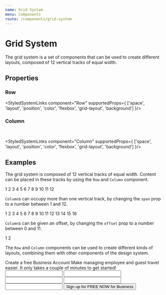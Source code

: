 ```yaml
---
name: Grid System
menu: Components
route: /components/grid-system
---
```



# Grid System

The grid system is a set of components that can be used to create different layouts, composed of 12 vertical tracks of equal width.

## Properties

### Row

<StyledSystemLinks component="Row" supportedProps={ ['space', 'layout', 'position', 'color', 'flexbox', 'grid-layout', 'background'] }/>

### Column

<ColumnPropsTable /><br/>

<StyledSystemLinks component="Column" supportedProps={ ['space', 'layout', 'position', 'color', 'flexbox', 'grid-layout', 'background'] }/>

## Examples

The grid system is composed of 12 vertical tracks of equal width. Content can be placed in these tracks by using the `Row` and `Column` component.

<Playground>
<Row>
  <Column>
    <Box bg="#f1f2f4" textAlign="center">1</Box>
  </Column>
  <Column>
    <Box bg="#f1f2f4" textAlign="center">2</Box>
  </Column>
  <Column>
    <Box bg="#f1f2f4" textAlign="center">3</Box>
  </Column>
  <Column>
    <Box bg="#f1f2f4" textAlign="center">4</Box>
  </Column>
  <Column>
    <Box bg="#f1f2f4" textAlign="center">5</Box>
  </Column>
  <Column>
    <Box bg="#f1f2f4" textAlign="center">6</Box>
  </Column>
  <Column>
    <Box bg="#f1f2f4" textAlign="center">7</Box>
  </Column>
  <Column>
    <Box bg="#f1f2f4" textAlign="center">8</Box>
  </Column>
  <Column>
    <Box bg="#f1f2f4" textAlign="center">9</Box>
  </Column>
  <Column>
    <Box bg="#f1f2f4" textAlign="center">10</Box>
  </Column>
  <Column>
    <Box bg="#f1f2f4" textAlign="center">11</Box>
  </Column>
  <Column>
    <Box bg="#f1f2f4" textAlign="center">12</Box>
  </Column>
</Row>
</Playground>

`Column`s can occupy more than one vertical track, by changing the `span` prop to a number between 1 and 12.

<Playground>
<Row mb={3}>
  <Column span={2}>
    <Box bg="#f1f2f4" textAlign="center">1</Box>
  </Column>
  <Column span={2}>
    <Box bg="#f1f2f4" textAlign="center">2</Box>
  </Column>
  <Column span={2}>
    <Box bg="#f1f2f4" textAlign="center">3</Box>
  </Column>
  <Column span={2}>
    <Box bg="#f1f2f4" textAlign="center">4</Box>
  </Column>
  <Column span={2}>
    <Box bg="#f1f2f4" textAlign="center">5</Box>
  </Column>
  <Column span={2}>
    <Box bg="#f1f2f4" textAlign="center">6</Box>
  </Column>
</Row>
<Row mb={3}>
  <Column span={3}>
    <Box bg="#f1f2f4" textAlign="center">7</Box>
  </Column>
  <Column span={3}>
    <Box bg="#f1f2f4" textAlign="center">8</Box>
  </Column>
  <Column span={3}>
    <Box bg="#f1f2f4" textAlign="center">9</Box>
  </Column>
  <Column span={3}>
    <Box bg="#f1f2f4" textAlign="center">10</Box>
  </Column>
</Row>
<Row mb={3}>
  <Column span={4}>
    <Box bg="#f1f2f4" textAlign="center">11</Box>
  </Column>
  <Column span={4}>
    <Box bg="#f1f2f4" textAlign="center">12</Box>
  </Column>
  <Column span={4}>
    <Box bg="#f1f2f4" textAlign="center">13</Box>
  </Column>
</Row>
<Row mb={3}>
  <Column span={6}>
    <Box bg="#f1f2f4" textAlign="center">14</Box>
  </Column>
  <Column span={6}>
    <Box bg="#f1f2f4" textAlign="center">15</Box>
  </Column>
</Row>
<Row>
  <Column span={12}>
    <Box bg="#f1f2f4" textAlign="center">16</Box>
  </Column>
</Row>
</Playground>

`Column`s can be given an offset, by changing the `offset` prop to a number between 0 and 11.

<Playground>
  <Row>
    <Column span={2} offset={2}>
      <Box bg="#f1f2f4" textAlign="center">1</Box>
    </Column>
    <Column span={2} offset={4}>
      <Box bg="#f1f2f4" textAlign="center">2</Box>
    </Column>
  </Row>
</Playground>

The `Row` and `Column` components can be used to create different kinds of layouts, combining them with other components of the design system.

<Playground>
<Row mb={3}>
  <Column span={12}>
    <Headline as="h2">Create a free Business Account</Headline>
    <Text as="p">
      Make managing employee and guest travel easier. It only takes a couple
      of minutes to get started!
    </Text>
  </Column>
</Row>
<Row mb={3}>
  <Column span={6}>
    <Input label="First Name" width="100%" />
  </Column>
  <Column span={6}>
    <Input label="Last Name" width="100%" />
  </Column>
</Row>
<Row mb={3}>
  <Column span={6}>
    <Input label="Email" width="100%" />
  </Column>
  <Column span={2}>
    <Input label="Area Code" width="100%" />
  </Column>
  <Column span={4}>
    <Input label="Phone Number" width="100%" />
  </Column>
</Row>
<Row>
  <Column span={6} offset={6}>
    <Button width="100%">Sign up for FREE NOW for Business</Button>
  </Column>
</Row>
</Playground>
